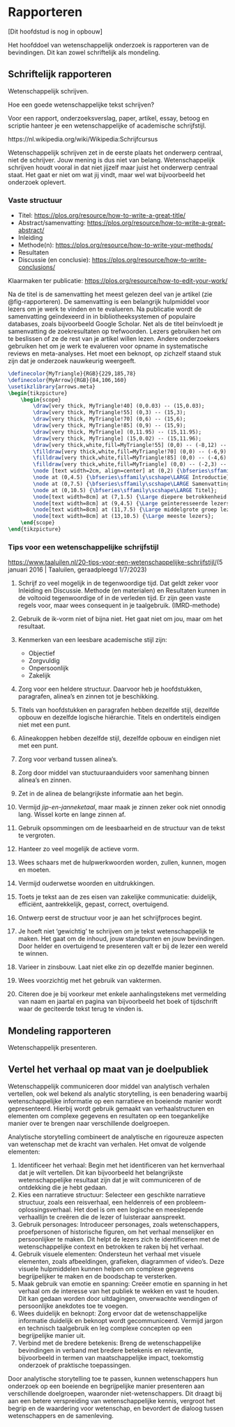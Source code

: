 # Rapporteren {#sec-rapporteren}

[Dit hoofdstud is nog in opbouw]

::: {.hidden}

Het hoofddoel van wetenschappelijk onderzoek is rapporteren van de bevindingen. Dit kan zowel schriftelijk als mondeling. 

## Schriftelijk rapporteren

Wetenschappelijk schrijven.

Hoe een goede wetenschappelijke tekst schrijven?

Voor een rapport, onderzoeksverslag, paper, artikel, essay, betoog en scriptie hanteer je een wetenschappelijke of academische schrijfstijl.

::: {.hidden}
https://nl.wikipedia.org/wiki/Wikipedia:Schrijfcursus
:::

::: {.callout-note title="Wetenschappelijke schrijfstijl"}
Wetenschappelijk schrijven zet in de eerste plaats het onderwerp centraal, niet de schrijver. 
Jouw mening is dus niet van belang. 
Wetenschappelijk schrijven houdt vooral in dat niet jijzelf maar juist het onderwerp centraal staat. Het gaat er niet om wat jij vindt, maar wel wat bijvoorbeeld het onderzoek oplevert.
:::

### Vaste structuur

* Titel: <https://plos.org/resource/how-to-write-a-great-title/>
* Abstract/samenvatting: <https://plos.org/resource/how-to-write-a-great-abstract/>
* Inleiding
* Methode(n): <https://plos.org/resource/how-to-write-your-methods/>
* Resultaten
* Discussie (en conclusie): <https://plos.org/resource/how-to-write-conclusions/>


Klaarmaken ter publicatie: <https://plos.org/resource/how-to-edit-your-work/>

Na de titel is de samenvatting het meest gelezen deel van je artikel (zie @fig-rapporteren). De samenvatting is een belangrijk hulpmiddel voor lezers om je werk te vinden en te evalueren. Na publicatie wordt de samenvatting geïndexeerd in in bibliotheeksystemen of populaire databases, zoals bijvoorbeeld Google Scholar. Net als de titel beïnvloedt je samenvatting de zoekresultaten op trefwoorden. Lezers gebruiken het om te beslissen of ze de rest van je artikel willen lezen. Andere onderzoekers gebruiken het om je werk te evalueren voor opname in systematische reviews en meta-analyses. Het moet een beknopt, op zichzelf staand stuk zijn dat je onderzoek nauwkeurig weergeeft.


::: {#fig-rapporteren fig-cap="Rapporteren en lezersbereik." fig-align="center"}
```tikz
\definecolor{MyTriangle}{RGB}{229,185,78}
\definecolor{MyArrow}{RGB}{84,106,160}
\usetikzlibrary{arrows.meta}
\begin{tikzpicture}
    \begin{scope}
        \draw[very thick, MyTriangle!40] (0,0.03) -- (15,0.03);
        \draw[very thick, MyTriangle!55] (0,3) -- (15,3);
        \draw[very thick, MyTriangle!70] (0,6) -- (15,6);
        \draw[very thick, MyTriangle!85] (0,9) -- (15,9);
        \draw[very thick, MyTriangle] (0,11.95) -- (15,11.95);
        \draw[very thick, MyTriangle] (15,0.02) -- (15,11.96);
        \draw[very thick,white,fill=MyTriangle!55] (0,0) -- (-8,12) -- (8,12);
        \filldraw[very thick,white,fill=MyTriangle!70] (0,0) -- (-6,9) -- (6,9);
        \filldraw[very thick,white,fill=MyTriangle!85] (0,0) -- (-4,6) -- (4,6);
        \filldraw[very thick,white,fill=MyTriangle] (0,0) -- (-2,3) -- (2,3);
        \node [text width=2cm, align=center] at (0,2) {\bfseries\sffamily\scshape\LARGE Volledig \\ artikel};
        \node at (0,4.5) {\bfseries\sffamily\scshape\LARGE Introductie};
        \node at (0,7.5) {\bfseries\sffamily\scshape\LARGE Samenvatting};
        \node at (0,10.5) {\bfseries\sffamily\scshape\LARGE Titel};
        \node[text width=8cm] at (7,1.5) {\Large diepere betrokkenheid bij je werk};
        \node[text width=8cm] at (9,4.5) {\Large geïnteresseerde lezers};
        \node[text width=8cm] at (11,7.5) {\Large middelgrote groep lezers };
        \node[text width=8cm] at (13,10.5) {\Large meeste lezers};
    \end{scope}
\end{tikzpicture}
```
:::

### Tips voor een wetenschappelijke schrijfstijl

<https://www.taaluilen.nl/20-tips-voor-een-wetenschappelijke-schrijfstijl/>(5 januari 2016 | Taaluilen, geraadpleegd 1/7/2023)

1. Schrijf zo veel mogelijk in de tegenwoordige tijd. Dat geldt zeker voor Inleiding en Discussie. Methode (en materialen) en Resultaten kunnen in de voltooid tegenwoordige of in de verleden tijd. Er zijn geen vaste regels voor, maar wees consequent in je taalgebruik. (IMRD-methode)

2.  Gebruik de ik-vorm niet of bijna niet. Het gaat niet om jou, maar om het resultaat.

3.  Kenmerken van een leesbare academische stijl zijn:

    * Objectief
    * Zorgvuldig
    * Onpersoonlijk
    * Zakelijk

4.  Zorg voor een heldere structuur. Daarvoor heb je hoofdstukken, paragrafen, alinea’s en zinnen tot je beschikking.
5.  Titels van hoofdstukken en paragrafen hebben dezelfde stijl, dezelfde opbouw en dezelfde logische hiërarchie. Titels en ondertitels eindigen niet met een punt.
6.  Alineakoppen hebben dezelfde stijl, dezelfde opbouw en eindigen niet met een punt.
7.  Zorg voor verband tussen alinea’s.
8.  Zorg door middel van stuctuuraanduiders voor samenhang binnen alinea’s en zinnen.
9.  Zet in de alinea de belangrijkste informatie aan het begin.
10. Vermijd *jip-en-janneketaal*, maar maak je zinnen zeker ook niet onnodig lang. Wissel korte en lange zinnen af.
11. Gebruik opsommingen om de leesbaarheid en de structuur van de tekst te vergroten.
12. Hanteer zo veel mogelijk de actieve vorm.
13. Wees schaars met de hulpwerkwoorden worden, zullen, kunnen, mogen en moeten.
14. Vermijd ouderwetse woorden en uitdrukkingen.
15. Toets je tekst aan de zes eisen van zakelijke communicatie: duidelijk, efficiënt, aantrekkelijk, gepast, correct, overtuigend.
16. Ontwerp eerst de structuur voor je aan het schrijfproces begint.
17. Je hoeft niet ‘gewichtig’ te schrijven om je tekst wetenschappelijk te maken. Het gaat om de inhoud, jouw standpunten en jouw bevindingen. Door helder en overtuigend te presenteren valt er bij de lezer een wereld te winnen.
18. Varieer in zinsbouw. Laat niet elke zin op dezelfde manier beginnen.
19. Wees voorzichtig met het gebruik van vaktermen.
20. Citeren doe je bij voorkeur met enkele aanhalingstekens met vermelding van naam en jaartal en pagina van bijvoorbeeld het boek of tijdschrift waar de geciteerde tekst terug te vinden is.


## Mondeling rapporteren

Wetenschappelijk presenteren.

## Vertel het verhaal op maat van je doelpubliek

Wetenschappelijk communiceren door middel van analytisch verhalen vertellen, ook wel bekend als analytic storytelling, is een benadering waarbij wetenschappelijke informatie op een narratieve en boeiende manier wordt gepresenteerd. Hierbij wordt gebruik gemaakt van verhaalstructuren en elementen om complexe gegevens en resultaten op een toegankelijke manier over te brengen naar verschillende doelgroepen.

Analytische storytelling combineert de analytische en rigoureuze aspecten van wetenschap met de kracht van verhalen. Het omvat de volgende elementen:

1.  Identificeer het verhaal: Begin met het identificeren van het kernverhaal dat je wilt vertellen. Dit kan bijvoorbeeld het belangrijkste wetenschappelijke resultaat zijn dat je wilt communiceren of de ontdekking die je hebt gedaan.
1. Kies een narratieve structuur: Selecteer een geschikte narratieve structuur, zoals een reisverhaal, een heldenreis of een probleem-oplossingsverhaal. Het doel is om een logische en meeslepende verhaallijn te creëren die de lezer of luisteraar aanspreekt.
1.  Gebruik personages: Introduceer personages, zoals wetenschappers, proefpersonen of historische figuren, om het verhaal menselijker en persoonlijker te maken. Dit helpt de lezers zich te identificeren met de wetenschappelijke context en betrokken te raken bij het verhaal.
1.  Gebruik visuele elementen: Ondersteun het verhaal met visuele elementen, zoals afbeeldingen, grafieken, diagrammen of video's. Deze visuele hulpmiddelen kunnen helpen om complexe gegevens begrijpelijker te maken en de boodschap te versterken.
1.  Maak gebruik van emotie en spanning: Creëer emotie en spanning in het verhaal om de interesse van het publiek te wekken en vast te houden. Dit kan gedaan worden door uitdagingen, onverwachte wendingen of persoonlijke anekdotes toe te voegen.
1.  Wees duidelijk en beknopt: Zorg ervoor dat de wetenschappelijke informatie duidelijk en beknopt wordt gecommuniceerd. Vermijd jargon en technisch taalgebruik en leg complexe concepten op een begrijpelijke manier uit.
1.  Verbind met de bredere betekenis: Breng de wetenschappelijke bevindingen in verband met bredere betekenis en relevantie, bijvoorbeeld in termen van maatschappelijke impact, toekomstig onderzoek of praktische toepassingen.

Door analytische storytelling toe te passen, kunnen wetenschappers hun onderzoek op een boeiende en begrijpelijke manier presenteren aan verschillende doelgroepen, waaronder niet-wetenschappers. Dit draagt bij aan een betere verspreiding van wetenschappelijke kennis, vergroot het begrip en de waardering voor wetenschap, en bevordert de dialoog tussen wetenschappers en de samenleving.


:::
